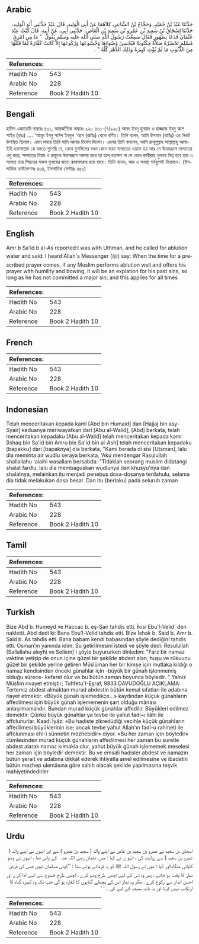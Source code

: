 ## Arabic


<div dir="rtl" lang="ar" style={{fontSize:'larger',backgroundColor:'#f8f9fa',padding:20}}>
حَدَّثَنَا عَبْدُ بْنُ حُمَيْدٍ، وَحَجَّاجُ بْنُ الشَّاعِرِ، كِلاَهُمَا عَنْ أَبِي الْوَلِيدِ، قَالَ عَبْدٌ حَدَّثَنِي أَبُو الْوَلِيدِ، حَدَّثَنَا إِسْحَاقُ بْنُ سَعِيدِ بْنِ عَمْرِو بْنِ سَعِيدِ بْنِ الْعَاصِ، حَدَّثَنِي أَبِي، عَنْ أَبِيهِ، قَالَ كُنْتُ عِنْدَ عُثْمَانَ فَدَعَا بِطَهُورٍ فَقَالَ سَمِعْتُ رَسُولَ اللَّهِ صلى الله عليه وسلم يَقُولُ ‏ "‏ مَا مِنِ امْرِئٍ مُسْلِمٍ تَحْضُرُهُ صَلاَةٌ مَكْتُوبَةٌ فَيُحْسِنُ وُضُوءَهَا وَخُشُوعَهَا وَرُكُوعَهَا إِلاَّ كَانَتْ كَفَّارَةً لِمَا قَبْلَهَا مِنَ الذُّنُوبِ مَا لَمْ يُؤْتِ كَبِيرَةً وَذَلِكَ الدَّهْرَ كُلَّهُ ‏"‏ ‏.‏
</div>
<div style={{backgroundColor:'#f8f9fa',padding:20, marginBottom: 10}}><table> <thead> <tr> <th>References:</th> <th></th> </tr> </thead> <tbody><tr><td>Hadith No</td><td>543</td></tr><tr><td>Arabic No</td><td>228</td></tr><tr><td>Reference</td><td>Book 2 Hadith 10</td></tr></tbody></table></div>

## Bengali


<div dir="ltr" lang="bn" style={{fontSize:'larger',backgroundColor:'#f8f9fa',padding:20}}>
হাদিস একাডেমি নাম্বারঃ ৪৩১, আন্তর্জাতিক নাম্বারঃ ২২৮ ৪৩১-(৭/২২৮) আবদ ইবনু হুমায়দ ও হাজ্জাজ ইবনু আশ শাইর (রহঃ) .... 'আমূর ইবনু সাঈদ ইবনুল 'আস (রাযিঃ) থেকে বর্ণিত। তিনি বলেন, আমি উসমান (রাযিঃ) এর নিকট উপস্থিত ছিলাম। এমন সময়ে তিনি পানি আনার নির্দেশ দিলেন। এরপর তিনি বললেন, আমি রাসূলুল্লাহ সাল্লাল্লাহু আলাইহি ওয়াসাল্লাম কে বলতে শুনেছি যে, কোন মুসলিমের যখন কোন ফরয সালাতের ওয়াক্ত হয় আর সে উত্তমরূপে সালাতের ওযু করে, সালাতের নিয়ম ও রুকূকে উত্তমরূপে আদায় করে তা হলে যতক্ষণ না সে কোন কাবীরাহ গুনাহে লিপ্ত হবে তার এ সালাত তার পিছনের সকল গুনাহের জন্যে কাফফারাহ হয়ে যাবে। তিনি বলেন, আর এ অবস্থা সর্বযুগেই বিদ্যমান। (ইসলামিক ফাউন্ডেশনঃ ৪৩৪, ইসলামিক সেন্টারঃ ৪৫০)
</div>
<div style={{backgroundColor:'#f8f9fa',padding:20, marginBottom: 10}}><table> <thead> <tr> <th>References:</th> <th></th> </tr> </thead> <tbody><tr><td>Hadith No</td><td>543</td></tr><tr><td>Arabic No</td><td>228</td></tr><tr><td>Reference</td><td>Book 2 Hadith 10</td></tr></tbody></table></div>

## English


<div dir="ltr" lang="en" style={{fontSize:'larger',backgroundColor:'#f8f9fa',padding:20}}>
Amr b Sa'id b al-As reported:I was with Uthman, and he called for ablution water and said: I heard Allah's Messenger (ﷺ) say: When the time for a prescribed prayer comes, if any Muslim performs ablution well and offers his prayer with humility and bowing, it will be an expiation for his past sins, so long as he has not committed a major sin; and this applies for all times
</div>
<div style={{backgroundColor:'#f8f9fa',padding:20, marginBottom: 10}}><table> <thead> <tr> <th>References:</th> <th></th> </tr> </thead> <tbody><tr><td>Hadith No</td><td>543</td></tr><tr><td>Arabic No</td><td>228</td></tr><tr><td>Reference</td><td>Book 2 Hadith 10</td></tr></tbody></table></div>

## French


<div dir="ltr" lang="fr" style={{fontSize:'larger',backgroundColor:'#f8f9fa',padding:20}}>

</div>
<div style={{backgroundColor:'#f8f9fa',padding:20, marginBottom: 10}}><table> <thead> <tr> <th>References:</th> <th></th> </tr> </thead> <tbody><tr><td>Hadith No</td><td>543</td></tr><tr><td>Arabic No</td><td>228</td></tr><tr><td>Reference</td><td>Book 2 Hadith 10</td></tr></tbody></table></div>

## Indonesian


<div dir="ltr" lang="id" style={{fontSize:'larger',backgroundColor:'#f8f9fa',padding:20}}>
Telah menceritakan kepada kami [Abd bin Humaid] dan [Hajjaj bin asy-Syair] keduanya meriwayatkan dari [Abu al-Walid], [Abd] berkata, telah menceritakan kepadaku [Abu al-Walid] telah menceritakan kepada kami [Ishaq bin Sa'id bin Amru bin Sa'id bin al-Ash] telah menceritakan kepadaku [bapakku] dari [bapaknya] dia berkata, "Kami berada di sisi [Utsman], lalu dia meminta air wudlu seraya berkata, 'Aku mendengar Rasulullah shallallahu 'alaihi wasallam bersabda: "Tidaklah seorang muslim didatangi shalat fardlu, lalu dia membaguskan wudlunya dan khusyu'nya dan shalatnya, melainkan itu menjadi penebus dosa-dosanya terdahulu, selama dia tidak melakukan dosa besar. Dan itu (berlaku) pada seluruh zaman
</div>
<div style={{backgroundColor:'#f8f9fa',padding:20, marginBottom: 10}}><table> <thead> <tr> <th>References:</th> <th></th> </tr> </thead> <tbody><tr><td>Hadith No</td><td>543</td></tr><tr><td>Arabic No</td><td>228</td></tr><tr><td>Reference</td><td>Book 2 Hadith 10</td></tr></tbody></table></div>

## Tamil


<div dir="ltr" lang="ta" style={{fontSize:'larger',backgroundColor:'#f8f9fa',padding:20}}>

</div>
<div style={{backgroundColor:'#f8f9fa',padding:20, marginBottom: 10}}><table> <thead> <tr> <th>References:</th> <th></th> </tr> </thead> <tbody><tr><td>Hadith No</td><td>543</td></tr><tr><td>Arabic No</td><td>228</td></tr><tr><td>Reference</td><td>Book 2 Hadith 10</td></tr></tbody></table></div>

## Turkish


<div dir="ltr" lang="tr" style={{fontSize:'larger',backgroundColor:'#f8f9fa',padding:20}}>
Bize Abd b. Humeyd ve Haccac b. eş-Şair tahdis etti. İkisi Ebu'l-Velid' den nakletti. Abd dedi ki: Bana Ebu'l-Velid tahdis etti. Bize İshak b. Said b. Amr b. Said b. As tahdis etti. Bana babam kendi babasından şöyle dediğini tahdis etti. Osman'ın yanında idim. Su getirilmesini istedi ve şöyle dedi: Resulullah (Sallallahu aleyhi ve Sellem)'i şöyle buyururken dinledim: "Farz bir namaz vaktine yetişip de onun içine güzel bir şekilde abdest alan, huşu ve rükuunu güzel bir şekilde yerine getiren Müslüman her bir kimse için mutlaka kıldığı o namaz kendisinden önceki günahlar için -büyük bir günah işlenmemiş olduğu sürece- kefaret olur ve bu bütün zaman boyunca böyledir. " Yalnız Müs!im rivayet etmiştir; Tuhfetu'I-Eşraf, 9833 DAVUDOĞLU AÇIKLAMA: Tertemiz abdest almaktan murad abdestin bütün kemal sıfatları ile adabına riayet etmektir. «Büyük günah işlemedikçe...» kaydından küçük günahların affedilmesi için büyük günah işlememenin şart olduğu mânası anlaşılmamalıdır. Bundan murad küçük günahlar affedilir. Büyükleri edilmez demektir. Çünkü büyük günahlar ya tevbe ile yahut fadl~ı ilâhi ile affolunurlar. Kaadi İyâz: «Bu hadiste zikredüdiği vecihle küçük günahların affedilmesi büyüklerinin ise; ancak tevbe yahut Allah'ın fadl-u rahmeti ile affolunması ehl-i sünnetin mezhebidir» diyor. «Bu her zaman için böyledir» cümlesinden murad küçük günahların affedilmesi her zaman bu suretle abdest alarak namaz kılmakla olur, yahut büyük günah işlememek meselesi her zaman için böyledir demektir. Bu ve emsali hadisler abdest ve namazın bütün şerait ve adabına dikkat ederek ihtiyatla amel edilmesine ve ibadetin bütün mezhep ulemâsına göre sahih olacak şekilde yapılmasına teşvik mahiyetindedirler
</div>
<div style={{backgroundColor:'#f8f9fa',padding:20, marginBottom: 10}}><table> <thead> <tr> <th>References:</th> <th></th> </tr> </thead> <tbody><tr><td>Hadith No</td><td>543</td></tr><tr><td>Arabic No</td><td>228</td></tr><tr><td>Reference</td><td>Book 2 Hadith 10</td></tr></tbody></table></div>

## Urdu


<div dir="rtl" lang="ur" style={{fontSize:'larger',backgroundColor:'#f8f9fa',padding:20}}>
اسحاق بن سعيد نے عمرو بن سعید بن عاص نے اپنے والد ( سعید بن عمرو ) سے اور انہوں نے اپنے والد ( عمرو بن سعید ) سے روایت کی ، انہو ں نے کہا : میں عثمان ‌رضی ‌اللہ ‌عنہ ‌ ‌ کے پاس تھا ، انہوں نے وضو کاپانی منگایااور کہا : میں نے رسول اللہ ﷺ کو یہ فرماتے ہوئے سنا : ’’کوئی مسلمان نہیں جس کی فرض نماز کا وقت ہو جائے ، پھر وہ اس کے لیے اچھی طرح وضو کرے ، اچھی طرح خشوع سے اسے ادا کرے اور احسن انداز سے رکوع کرے ، مگر وہ نماز اس کے پچھلے گناہوں کا کفارہ ہو گی جب تک وہ کبیرہ گناہ کا ارتکاب نہیں کرتا اور یہ بات ہمیشہ کے لیے کی ۔ ‘ ‘
</div>
<div style={{backgroundColor:'#f8f9fa',padding:20, marginBottom: 10}}><table> <thead> <tr> <th>References:</th> <th></th> </tr> </thead> <tbody><tr><td>Hadith No</td><td>543</td></tr><tr><td>Arabic No</td><td>228</td></tr><tr><td>Reference</td><td>Book 2 Hadith 10</td></tr></tbody></table></div>